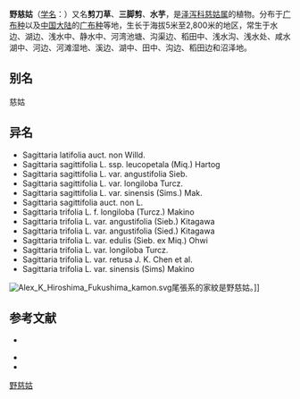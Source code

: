 {{Speciesbox
| name = 野慈姑
| status = 
| status_system = 
| image =Sagittaria trifolia in japan.JPG
| genus = Sagittaria
| species = trifolia
| authority = L., 1753
}}

'''野慈姑'''（[[学名|学名]]：{{lang|la|''Sagittaria trifolia''}}）又名'''剪刀草'''、'''三脚剪'''、'''水芋'''，是[[泽泻科|泽泻科]][[慈姑属|慈姑属]]的植物。分布于[[广布种|广布种]]以及[[中国大陆|中国大陆]]的[[广布种|广布种]]等地，生长于海拔5米至2,800米的地区，常生于水边、湖边、浅水中、静水中、河湾池塘、沟渠边、稻田中、浅水沟、浅水处、咸水湖中、河边、河滩湿地、溪边、湖中、田中、沟边、稻田边和沼泽地。

== 别名 ==
慈姑

== 异名 ==
* Sagittaria latifolia auct. non Willd.
* Sagittaria sagittifolia L. ssp. leucopetala (Miq.) Hartog
* Sagittaria sagittifolia L. var. angustifolia Sieb.
* Sagittaria sagittifolia L. var. longiloba Turcz.
* Sagittaria sagittifolia L. var. sinensis (Sims.) Mak.
* Sagittaria sagittifolia auct. non L.
* Sagittaria trifolia L. f. longiloba (Turcz.) Makino
* Sagittaria trifolia L. var. angustifolia (Sieb.) Kitagawa
* Sagittaria trifolia L. var. angustifolia (Sied.) Kitagawa
* Sagittaria trifolia L. var. edulis (Sieb. ex Miq.) Ohwi
* Sagittaria trifolia L. var. longiloba Turcz.
* Sagittaria trifolia L. var. retusa J. K. Chen et al.
* Sagittaria trifolia L. var. sinensis (Sims) Makino

[[File:Alex_K_Hiroshima_Fukushima_kamon.svg|thumb]]尾張系的家紋是野慈姑。]]

== 参考文献 ==
<div class="references-small">
* {{cite web| url =http://www.bioinfo.cn/db05/KmzwSpecies.php?action=view&id=464| title =野慈姑| work =《中国高等植物数据库全库》| publisher =中国科学院微生物研究所| author =昆明植物研究所| accessdate =2009-02-21| deadurl =yes| archiveurl =https://web.archive.org/web/20160305020124/http://www.bioinfo.cn/db05/KmzwSpecies.php?action=view&id=464| archivedate =2016-03-05}}
</div>
* {{cite web| url =http://www.bioinfo.cn/db05/KmzwSpecies.php?action=view&id=24486| title =剪刀草（变型）| work =《中国高等植物数据库全库》| publisher =中国科学院微生物研究所| author =昆明植物研究所| accessdate =2009-02-25| deadurl =yes| archiveurl =https://web.archive.org/web/20160305043337/http://www.bioinfo.cn/db05/KmzwSpecies.php?action=view&id=24486| archivedate =2016-03-05}}
* {{TaiBNET| zh=三脚剪 | id=201126 | binomial=Sagittaria trifolia | authority=L., 1753 | var= | accessdate=2013-01-24}}
{{Taxonbar|from=Q5371539}}

[[Category:慈姑属|野慈姑]]

{{植物小作品}}